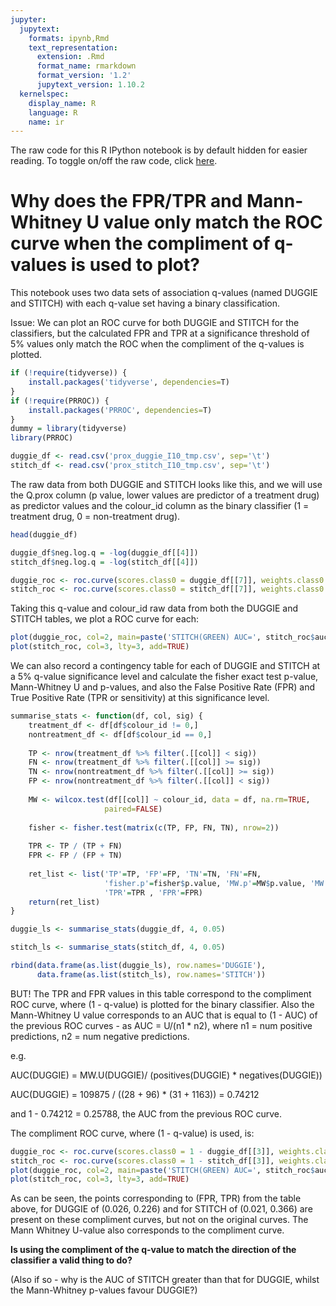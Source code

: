 ```yaml
---
jupyter:
  jupytext:
    formats: ipynb,Rmd
    text_representation:
      extension: .Rmd
      format_name: rmarkdown
      format_version: '1.2'
      jupytext_version: 1.10.2
  kernelspec:
    display_name: R
    language: R
    name: ir
---
```


<script>
code_show=true; 
function code_toggle() {
 if (code_show){
 $('div.input').hide();
 } else {
 $('div.input').show();
 }
 code_show = !code_show
} 
$( document ).ready(code_toggle);
</script>

The raw code for this R IPython notebook is by default hidden for easier reading.
To toggle on/off the raw code, click <a href="javascript:code_toggle()">here</a>.


# Why does the FPR/TPR and Mann-Whitney U value only match the ROC curve when the compliment of q-values is used to plot?

This notebook uses two data sets of association q-values (named DUGGIE and STITCH) with each q-value set having a binary classification.

Issue: We can plot an ROC curve for both DUGGIE and STITCH for the classifiers, but the calculated FPR and TPR at a significance threshold of 5% values only match the ROC when the compliment of the q-values is plotted.

```r
if (!require(tidyverse)) {                                                                                                                                                                                          
    install.packages('tidyverse', dependencies=T)                                                                                                                                                                   
}
if (!require(PRROC)) {
    install.packages('PRROC', dependencies=T)
}
dummy = library(tidyverse)
library(PRROC)
```

```r
duggie_df <- read.csv('prox_duggie_I10_tmp.csv', sep='\t')
stitch_df <- read.csv('prox_stitch_I10_tmp.csv', sep='\t')
```

The raw data from both DUGGIE and STITCH looks like this, and we will use the Q.prox column (p value, lower values are predictor of a treatment drug) as predictor values and the colour_id column as the binary classifier (1 = treatment drug, 0 = non-treatment drug).

```r
head(duggie_df)
```

```r
duggie_df$neg.log.q = -log(duggie_df[[4]])
stitch_df$neg.log.q = -log(stitch_df[[4]])
```

```r
duggie_roc <- roc.curve(scores.class0 = duggie_df[[7]], weights.class0 = duggie_df$colour_id, curve=TRUE)
stitch_roc <- roc.curve(scores.class0 = stitch_df[[7]], weights.class0 = stitch_df$colour_id, curve=TRUE)
```

Taking this q-value and colour_id raw data from both the DUGGIE and STITCH tables, we plot a ROC curve for each:

```r
plot(duggie_roc, col=2, main=paste('STITCH(GREEN) AUC=', stitch_roc$auc, '\nDUGGIE(RED)'), lty = 2)
plot(stitch_roc, col=3, lty=3, add=TRUE)
```

We can also record a contingency table for each of DUGGIE and STITCH at a 5% q-value significance level and calculate the fisher exact test p-value, Mann-Whitney U and p-values, and also the False Positive Rate (FPR) and True Positive Rate (TPR or sensitivity) at this significance level.

```r
summarise_stats <- function(df, col, sig) {
    treatment_df <- df[df$colour_id != 0,]
    nontreatment_df <- df[df$colour_id == 0,]
    
    TP <- nrow(treatment_df %>% filter(.[[col]] < sig))
    FN <- nrow(treatment_df %>% filter(.[[col]] >= sig))
    TN <- nrow(nontreatment_df %>% filter(.[[col]] >= sig))
    FP <- nrow(nontreatment_df %>% filter(.[[col]] < sig))
    
    MW <- wilcox.test(df[[col]] ~ colour_id, data = df, na.rm=TRUE, 
                     paired=FALSE)
    
    fisher <- fisher.test(matrix(c(TP, FP, FN, TN), nrow=2))
    
    TPR <- TP / (TP + FN)
    FPR <- FP / (FP + TN)
    
    ret_list <- list('TP'=TP, 'FP'=FP, 'TN'=TN, 'FN'=FN, 
                     'fisher.p'=fisher$p.value, 'MW.p'=MW$p.value, 'MW.U'=MW$statistic,
                     'TPR'=TPR , 'FPR'=FPR)
    return(ret_list)
}
```

```r
duggie_ls <- summarise_stats(duggie_df, 4, 0.05)
```

```r
stitch_ls <- summarise_stats(stitch_df, 4, 0.05)
```

```r
rbind(data.frame(as.list(duggie_ls), row.names='DUGGIE'), 
      data.frame(as.list(stitch_ls), row.names='STITCH'))
```

BUT! The TPR and FPR values in this table correspond to the compliment ROC curve, where (1 - q-value) is plotted for the binary classifier. Also the Mann-Whitney U value corresponds to an AUC that is equal to (1 - AUC) of the previous ROC curves - as AUC = U/(n1 * n2), where n1 = num positive predictions, n2 = num negative predictions.

e.g. 

AUC(DUGGIE) = MW.U(DUGGIE)/ (positives(DUGGIE) * negatives(DUGGIE))

AUC(DUGGIE) = 109875 / ((28 + 96) * (31 + 1163)) = 0.74212

and 1 - 0.74212 = 0.25788, the AUC from the previous ROC curve.

The compliment ROC curve, where (1 - q-value) is used, is:

```r
duggie_roc <- roc.curve(scores.class0 = 1 - duggie_df[[3]], weights.class0 = duggie_df$colour_id, curve=TRUE)
stitch_roc <- roc.curve(scores.class0 = 1 - stitch_df[[3]], weights.class0 = stitch_df$colour_id, curve=TRUE)
plot(duggie_roc, col=2, main=paste('STITCH(GREEN) AUC=', stitch_roc$auc, '\nDUGGIE(RED)'), lty = 2)
plot(stitch_roc, col=3, lty=3, add=TRUE)
```

As can be seen, the points corresponding to (FPR, TPR) from the table above, for DUGGIE of (0.026, 0.226) and for STITCH of (0.021, 0.366) are present on these compliment curves, but not on the original curves. The Mann Whitney U-value also corresponds to the compliment curve.

**Is using the compliment of the q-value to match the direction of the classifier a valid thing to do?**

(Also if so - why is the AUC of STITCH greater than that for DUGGIE, whilst the Mann-Whitney p-values favour DUGGIE?)

```r

```
